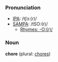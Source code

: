===Pronunciation===
*[[w:IPA|IPA]]: /tʃɔː(r)/
*[[w:SAMPA|SAMPA]]: /tSO:(r)/
**[[Rhymes:English:-O:(r)/|Rhymes: -O:(r)/]]

===Noun===
'''chore''' (plural: [[chores]])
